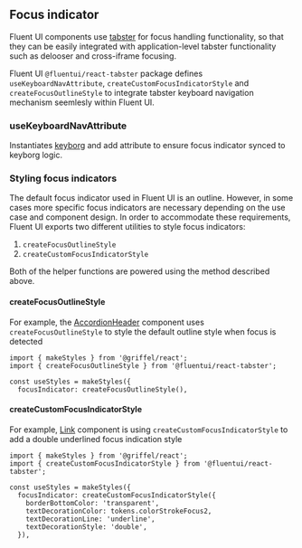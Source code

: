 
<Meta title="Concepts/Developer/Accessibility/Focus indicator" />

## Focus indicator

Fluent UI components use [tabster](https://github.com/microsoft/tabster) for focus handling functionality, so that they can be easily integrated with application-level tabster functionality such as delooser and cross-iframe focusing.

Fluent UI `@fluentui/react-tabster` package defines `useKeyboardNavAttribute`, `createCustomFocusIndicatorStyle` and `createFocusOutlineStyle` to integrate tabster keyboard navigation mechanism seemlesly within Fluent UI.

### useKeyboardNavAttribute

Instantiates [keyborg](https://github.com/microsoft/keyborg) and add attribute to ensure focus indicator synced to keyborg logic.


### Styling focus indicators

The default focus indicator used in Fluent UI is an outline. However, in some cases more specific focus indicators are necessary depending on the use case and component design. In order to accommodate these requirements, Fluent UI exports two different utilities to style focus indicators:

1. `createFocusOutlineStyle`
2. `createCustomFocusIndicatorStyle`

Both of the helper functions are powered using the method described above.

#### createFocusOutlineStyle

For example, the [AccordionHeader](?path=/docs/components-accordion--default) component uses `createFocusOutlineStyle` to style the default outline style when focus is detected

<Canvas>
  <Story id="components-accordion--default" />
</Canvas>

```tsx
import { makeStyles } from '@griffel/react';
import { createFocusOutlineStyle } from '@fluentui/react-tabster';

const useStyles = makeStyles({
  focusIndicator: createFocusOutlineStyle(),
```

#### createCustomFocusIndicatorStyle

For example, [Link](?path=/docs/components-link--default) component is using `createCustomFocusIndicatorStyle` to add a double underlined focus indication style

<Canvas>
  <Story id="components-link--default" />
</Canvas>

```tsx
import { makeStyles } from '@griffel/react';
import { createCustomFocusIndicatorStyle } from '@fluentui/react-tabster';

const useStyles = makeStyles({
  focusIndicator: createCustomFocusIndicatorStyle({
    borderBottomColor: 'transparent',
    textDecorationColor: tokens.colorStrokeFocus2,
    textDecorationLine: 'underline',
    textDecorationStyle: 'double',
  }),
```
